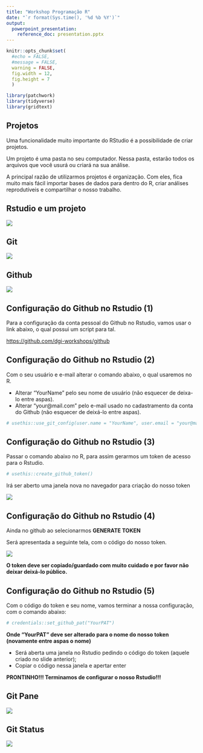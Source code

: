 ```yaml
---
title: "Workshop Programação R"
date: "`r format(Sys.time(), '%d %b %Y')`"
output:
  powerpoint_presentation:
    reference_doc: presentation.pptx
---
```


```r
knitr::opts_chunk$set(
  #echo = FALSE,
  #message = FALSE,
  warning = FALSE,
  fig.width = 12,
  fig.height = 7
  )
```

```r
library(patchwork)
library(tidyverse)
library(gridtext)
```

## Projetos

Uma funcionalidade muito importante do RStudio é a possibilidade de criar projetos.

Um projeto é uma pasta no seu computador. Nessa pasta, estarão todos os arquivos que você usurá ou criará na sua análise.

A principal razão de utilizarmos projetos é organização. Com eles, fica muito mais fácil importar bases de dados para dentro do R, criar análises reprodutíveis e compartilhar o nosso trabalho.


## Rstudio e um projeto

![](img/project_img.png)

## Git {.flexbox .vcenter}

![](img/git_logo.png)

## Github {.flexbox .vcenter}

![](img/github_logo.png)

## Configuração do Github no Rstudio (1)

Para a configuração da conta pessoal do Github no Rstudio, vamos usar o link abaixo, o qual possui um script para tal.

<https://github.com/dgi-workshops/github>

## Configuração do Github no Rstudio (2)

Com o seu usuário e e-mail alterar o comando abaixo, o qual usaremos no R.

* Alterar "YourName" pelo seu nome de usuário (não esquecer de deixa-lo entre aspas).
* Alterar "your@mail.com" pelo e-mail usado no cadastramento da conta do Github (não esquecer de deixá-lo entre aspas).


```r
# usethis::use_git_config(user.name = "YourName", user.email = "your@mail.com")
```

## Configuração do Github no Rstudio (3)

Passar o comando abaixo no R, para assim gerarmos um token de acesso para o Rstudio.

```r
# usethis::create_github_token()
```

Irá ser aberto uma janela nova no navegador para criação do nosso token

![](img/github_token_1.png)

## Configuração do Github no Rstudio (4)

Ainda no github ao selecionarmos **GENERATE TOKEN**

Será apresentada a seguinte tela, com o código do nosso token.

![](img/github_token_2.png)

**O token deve ser copiado/guardado com muito cuidado e por favor não deixar deixá-lo público.**

## Configuração do Github no Rstudio (5)

Com o código do token e seu nome, vamos terminar a nossa configuração, com o comando abaixo:

```r
# credentials::set_github_pat("YourPAT")
```

**Onde "YourPAT" deve ser alterado para o nome do nosso token (novamente entre aspas o nome)**

* Será aberta uma janela no Rstudio pedindo o código do token (aquele criado no slide anterior);
* Copiar o código nessa janela e apertar enter

**PRONTINHO!!! Terminamos de configurar o nosso Rstudio!!!**


## Git Pane {.flexbox .vcenter}
![](img/git_pane.png)

## Git Status {.flexbox .vcenter}
![](img/git_commit.png)